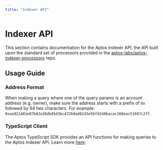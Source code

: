 ```yaml
---
title: "Indexer API"
---
```


# Indexer API


<IndexerBetaNotice />

This section contains documentation for the Aptos Indexer API, the API built upon the standard set of processors provided in the [aptos-labs/aptos-indexer-processors](https://github.com/aptos-labs/aptos-indexer-processors) repo.

## Usage Guide

### Address Format

When making a query where one of the query params is an account address (e.g. owner), make sure the address starts with a prefix of `0x` followed by 64 hex characters. For example: `0xaa921481e07b82a26dbd5d3bc472b9ad82d3e5bfd248bacac160eac51687c2ff`.

### TypeScript Client

The Aptos TypeScript SDK provides an API functions for making queries to the Aptos Indexer API. Learn more [here](../../sdks/ts-sdk/fetch-data-from-chain.md).
